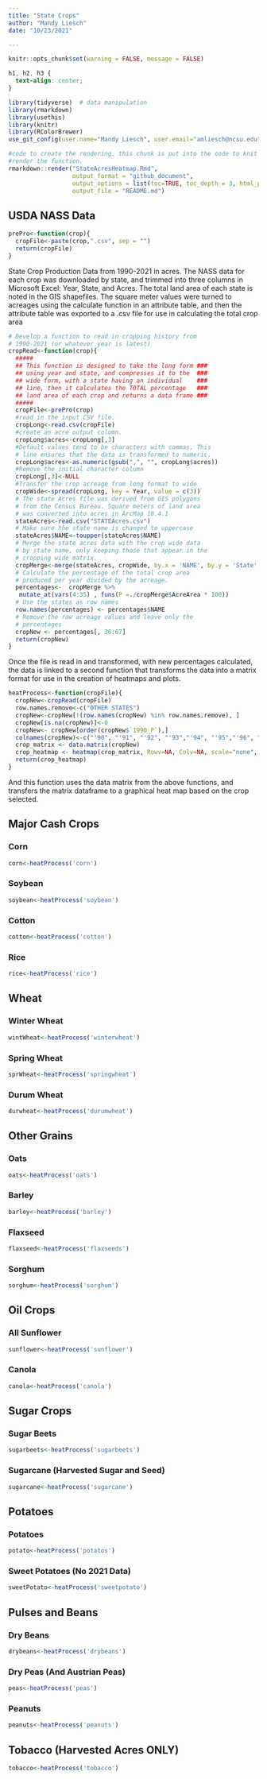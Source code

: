 ```yaml
---
title: "State Crops"
author: "Mandy Liesch"
date: "10/23/2021"

---
```


```r
knitr::opts_chunk$set(warning = FALSE, message = FALSE) 
``` 

```css
h1, h2, h3 {
  text-align: center;
}
```

```r
library(tidyverse)  # data manipulation
library(rmarkdown)
library(usethis)
library(knitr)
library(RColorBrewer)
use_git_config(user.name="Mandy Liesch", user.email="amliesch@ncsu.edu")
```

```r
#code to create the rendering. this chunk is put into the code to knit and
#render the function.
rmarkdown::render("StateAcresHeatmap.Rmd", 
                  output_format = "github_document", 
                  output_options = list(toc=TRUE, toc_depth = 3, html_preview=FALSE), 
                  output_file = "README.md")
```


## USDA NASS Data

```r
prePro<-function(crop){
  cropFile<-paste(crop,".csv", sep = "")
  return(cropFile)
}
```
State Crop Production Data from 1990-2021 in acres. The NASS data for each crop was downloaded by state, and trimmed into three columns in Microsoft Excel: Year, State, and Acres. The total land area of each state is noted in the GIS shapefiles. The square meter values were turned to acreages using the calculate function in an attribute table, and then the attribute table was exported to a .csv file for use in calculating the total crop area

```r
# Develop a function to read in cropping history from 
# 1990-2021 (or whatever year is latest)
cropRead<-function(crop){
  #####
  ## This function is designed to take the long form ###  
  ## using year and state, and compresses it to the  ###  
  ## wide form, with a state having an individual    ###  
  ## line, then it calculates the TOTAL percentage   ###    
  ## land area of each crop and returns a data frame ###
  ##### 
  cropFile<-prePro(crop)
  #read in the input CSV file.
  cropLong<-read.csv(cropFile)
  #create an acre output column.
  cropLong$acres<-cropLong[,3]
  #Default values tend to be characters with commas. This  
  # line ensures that the data is transformed to numeric.
  cropLong$acres<-as.numeric(gsub(",", "", cropLong$acres))
  #Remove the initial character column
  cropLong[,3]<-NULL
  #Transfer the crop acreage from long format to wide
  cropWide<-spread(cropLong, key = Year, value = c(3))
  # The state Acres file was derived from GIS polygons  
  # from the Census Bureau. Square meters of land area  
  # was converted into acres in ArcMap 10.4.1
  stateAcres<-read.csv("STATEAcres.csv")
  # Make sure the state name is changed to uppercase
  stateAcres$NAME<-toupper(stateAcres$NAME)
  # Merge the state acres data with the crop wide data  
  # by state name, only keeping those that appear in the  
  # cropping wide matrix. 
  cropMerge<-merge(stateAcres, cropWide, by.x = 'NAME', by.y = 'State', all.y=TRUE)
  # Calculate the percentage of the total crop area  
  # produced per year divided by the acreage.
  percentages<-  cropMerge %>%
   mutate_at(vars(4:35) , funs(P =./cropMerge$AcreArea * 100))
  # Use the states as row names
  row.names(percentages) <- percentages$NAME
  # Remove the raw acreage values and leave only the
  # percentages
  cropNew <- percentages[, 36:67]
  return(cropNew)
}
```

Once the file is read in and transformed, with new percentages calculated, the data is linked to a second function that transforms the data into a matrix format for use in the creation of heatmaps and plots. 

```r
heatProcess<-function(cropFile){
  cropNew<-cropRead(cropFile)
  row.names.remove<-c("OTHER STATES")
  cropNew<-cropNew[!(row.names(cropNew) %in% row.names.remove), ]
  cropNew[is.na(cropNew)]<-0
  cropNew<- cropNew[order(cropNew$`1990_P`),]
  colnames(cropNew)<-c("'90", "'91", "'92", "'93","'94", "'95","'96", "'97","'98", "'99","'00", "'01", "'02", "'03", "'04", "'05", "'06", "'07", "'08", "'09", "'10", "'11", "'12", "'13","'14", "'15","'16", "'17","'18", "'19", "'20", "'21")
  crop_matrix <- data.matrix(cropNew)
  crop_heatmap <- heatmap(crop_matrix, Rowv=NA, Colv=NA, scale="none", cexRow=0.5, xlab="Year", ylab="State")
  return(crop_heatmap)
}

```

And this function uses the data matrix from the above functions, and transfers the matrix dataframe to a graphical heat map based on the crop selected.

## Major Cash Crops

### Corn
```r
corn<-heatProcess('corn')
```

### Soybean
```r
soybean<-heatProcess('soybean')
```

### Cotton
```r
cotton<-heatProcess('cotton')
```

### Rice
```r
rice<-heatProcess('rice')
```

## Wheat

### Winter Wheat
```r
wintWheat<-heatProcess('winterwheat')
```

### Spring Wheat
```r
sprWheat<-heatProcess('springwheat')
```

### Durum Wheat
```r
durwheat<-heatProcess('durumwheat')
```

## Other Grains
### Oats
```r
oats<-heatProcess('oats')
```

### Barley
```r
barley<-heatProcess('barley')
```

### Flaxseed
```r
flaxseed<-heatProcess('flaxseeds')
```

### Sorghum
```r
sorghum<-heatProcess('sorghum')
```

## Oil Crops

### All Sunflower
```r
sunflower<-heatProcess('sunflower')
```

### Canola
```r
canola<-heatProcess('canola')
```

## Sugar Crops
### Sugar Beets
```r
sugarbeets<-heatProcess('sugarbeets')
```

### Sugarcane (Harvested Sugar and Seed)
```r
sugarcane<-heatProcess('sugarcane')
```

## Potatoes
### Potatoes
```r
potato<-heatProcess('potatos')
```

### Sweet Potatoes (No 2021 Data)
```r
sweetPotato<-heatProcess('sweetpotato')
```

## Pulses and Beans
### Dry Beans
```r
drybeans<-heatProcess('drybeans')
```

### Dry Peas (And Austrian Peas)
```r
peas<-heatProcess('peas')
```

### Peanuts
```r
peanuts<-heatProcess('peanuts')
```

## Tobacco (Harvested Acres ONLY)
```r
tobacco<-heatProcess('tobacco')
```



